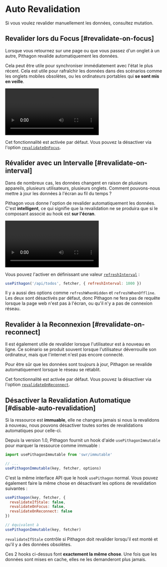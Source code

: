 
# Auto Revalidation

<Callout>
  Si vous voulez revalider manuellement les données, consultez <Link href="/docs/mutation">mutation</Link>.
</Callout>

## Revalider lors du Focus [#revalidate-on-focus]

Lorsque vous retournez sur une page ou que vous passez d'un onglet à un autre, Pithagon revalide automatiquement les données.

Cela peut être utile pour synchroniser immédiatement avec l'état le plus récent. Cela est utile pour rafraîchir les données dans des scénarios comme les onglets mobiles obsolètes, ou les ordinateurs portables qui **se sont mis en veille**.

<Bleed>
  <Video
    src="https://raw.githubusercontent.com/vercel/swr-site/master/.github/videos/focus-revalidate.mp4"
    caption="Video: Utilisation la revalidation pour synchroniser automatiquement l'état de connexion entre les pages."
    ratio={307/768}
    className="mx-8 2xl:mx-24"
/>
</Bleed>

Cet fonctionnalité est activée par défaut. Vous pouvez la désactiver via l'option [`revalidateOnFocus`](/docs/api).

## Révalider avec un Intervalle [#revalidate-on-interval]

Dans de nombreux cas, les données changent en raison de plusieurs appareils, plusieurs utilisateurs, plusieurs onglets. Comment pouvons-nous mettre à jour les données à l'écran au fil du temps ?

Pithagon vous donne l'option de revalider automatiquement les données. C'est **intelligent**, ce qui signifie que la revalidation ne se produira que si le composant associé au hook est **sur l'écran**.

<Bleed>
  <Video
    src="https://raw.githubusercontent.com/vercel/swr-site/master/.github/videos/refetch-interval.mp4"
    caption="Video: lorsq'un utilisateur effectue une modification, toutes les sessions restituent les même données."
    ratio={307/768}
    className="mx-8 2xl:mx-24"
  />
</Bleed>

Vous pouvez l'activer en définissant une valeur [`refreshInterval`](/docs/api) :

```js
usePithagon('/api/todos', fetcher, { refreshInterval: 1000 })
```

Il y a aussi des options comme `refreshWhenHidden` et `refreshWhenOffline`. Les deux sont désactivés par défaut, donc Pithagon ne fera pas de requête lorsque la page web n'est pas à l'écran, ou qu'il n'y a pas de connexion réseau.

## Revalider à la Reconnexion [#revalidate-on-reconnect]

Il est également utile de revalider lorsque l'utilisateur est à nouveau en ligne. Ce scénario se produit souvent lorsque l'utilisateur déverrouille son ordinateur, mais que l'internet n'est pas encore connecté.

Pour être sûr que les données sont toujours à jour, Pithagon se revalide automatiquement lorsque le réseau se rétablit.

Cet fonctionnalité est activée par défaut. Vous pouvez la désactiver via l'option [`revalidateOnReconnect`](/docs/api).

## Désactiver la Revalidation Automatique [#disable-auto-revalidation]

Si la ressource est **immuable**, elle ne changera jamais si nous la revalidons à nouveau, nous pouvons désactiver toutes sortes de revalidations automatiques pour celle-ci.

Depuis la version 1.0, Pithagon fournit un hook d'aide `usePithagonImmutable` pour marquer la ressource comme immuable :

```js
import usePithagonImmutable from 'swr/immutable'

// ...
usePithagonImmutable(key, fetcher, options)
```

C'est la même interface API que le hook `usePithagon` normal. Vous pouvez également faire la même chose en désactivant les options de revalidation suivantes :

```js
usePithagon(key, fetcher, {
  revalidateIfStale: false,
  revalidateOnFocus: false,
  revalidateOnReconnect: false
})

// équivalent à
usePithagonImmutable(key, fetcher)
```

`revalidateIfStale` contrôle si Pithagon doit revalider lorsqu'il est monté et qu'il y a des données obsolètes.

Ces 2 hooks ci-dessus font **exactement la même chose**. Une fois que les données sont mises en cache, elles ne les demanderont plus jamais.
